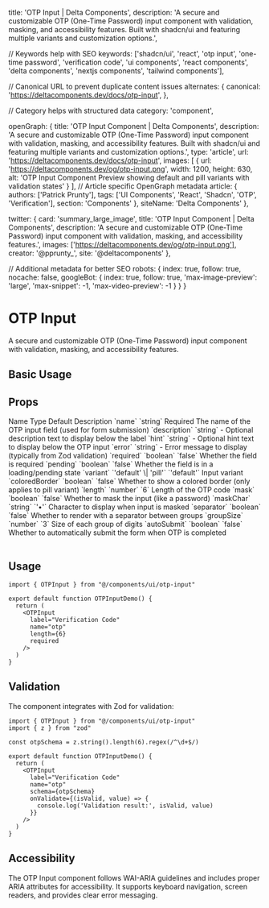   title: 'OTP Input | Delta Components',
  description: 'A secure and customizable OTP (One-Time Password) input component with validation, masking, and accessibility features. Built with shadcn/ui and featuring multiple variants and customization options.',

  // Keywords help with SEO
  keywords: ['shadcn/ui', 'react', 'otp input', 'one-time password', 'verification code', 'ui components', 'react components', 'delta components', 'nextjs components', 'tailwind components'],

  // Canonical URL to prevent duplicate content issues
  alternates: {
    canonical: 'https://deltacomponents.dev/docs/otp-input',
  },

  // Category helps with structured data
  category: 'component',

  openGraph: {
    title: 'OTP Input Component | Delta Components',
    description: 'A secure and customizable OTP (One-Time Password) input component with validation, masking, and accessibility features. Built with shadcn/ui and featuring multiple variants and customization options.',
    type: 'article',
    url: 'https://deltacomponents.dev/docs/otp-input',
    images: [
      {
        url: 'https://deltacomponents.dev/og/otp-input.png',
        width: 1200,
        height: 630,
        alt: 'OTP Input Component Preview showing default and pill variants with validation states'
      }
    ],
    // Article specific OpenGraph metadata
    article: {
      authors: ['Patrick Prunty'],
      tags: ['UI Components', 'React', 'Shadcn', 'OTP', 'Verification'],
      section: 'Components'
    },
    siteName: 'Delta Components'
  },

  twitter: {
    card: 'summary_large_image',
    title: 'OTP Input Component | Delta Components',
    description: 'A secure and customizable OTP (One-Time Password) input component with validation, masking, and accessibility features.',
    images: ['https://deltacomponents.dev/og/otp-input.png'],
    creator: '@pprunty_',
    site: '@deltacomponents'
  },

  // Additional metadata for better SEO
  robots: {
    index: true,
    follow: true,
    nocache: false,
    googleBot: {
      index: true,
      follow: true,
      'max-image-preview': 'large',
      'max-snippet': -1,
      'max-video-preview': -1
    }
  }
}

# OTP Input

A secure and customizable OTP (One-Time Password) input component with validation, masking, and accessibility features.

## Basic Usage

<ComponentTabs name="otp-input-basic" />

<InstallationInstructions componentName="otp-input" />

## Props

<Table>
  <TableHeader>
    <TableRow>
      <TableHead>Name</TableHead>
      <TableHead>Type</TableHead>
      <TableHead>Default</TableHead>
      <TableHead>Description</TableHead>
    </TableRow>
  </TableHeader>
  <TableBody>
    <TableRow>
      <TableCell>`name`</TableCell>
      <TableCell>`string`</TableCell>
      <TableCell>Required</TableCell>
      <TableCell>The name of the OTP input field (used for form submission)</TableCell>
    </TableRow>
    <TableRow>
      <TableCell>`description`</TableCell>
      <TableCell>`string`</TableCell>
      <TableCell>-</TableCell>
      <TableCell>Optional description text to display below the label</TableCell>
    </TableRow>
    <TableRow>
      <TableCell>`hint`</TableCell>
      <TableCell>`string`</TableCell>
      <TableCell>-</TableCell>
      <TableCell>Optional hint text to display below the OTP input</TableCell>
    </TableRow>
    <TableRow>
      <TableCell>`error`</TableCell>
      <TableCell>`string`</TableCell>
      <TableCell>-</TableCell>
      <TableCell>Error message to display (typically from Zod validation)</TableCell>
    </TableRow>
    <TableRow>
      <TableCell>`required`</TableCell>
      <TableCell>`boolean`</TableCell>
      <TableCell>`false`</TableCell>
      <TableCell>Whether the field is required</TableCell>
    </TableRow>
    <TableRow>
      <TableCell>`pending`</TableCell>
      <TableCell>`boolean`</TableCell>
      <TableCell>`false`</TableCell>
      <TableCell>Whether the field is in a loading/pending state</TableCell>
    </TableRow>
    <TableRow>
      <TableCell>`variant`</TableCell>
      <TableCell>`'default' \| 'pill'`</TableCell>
      <TableCell>`'default'`</TableCell>
      <TableCell>Input variant</TableCell>
    </TableRow>
    <TableRow>
      <TableCell>`coloredBorder`</TableCell>
      <TableCell>`boolean`</TableCell>
      <TableCell>`false`</TableCell>
      <TableCell>Whether to show a colored border (only applies to pill variant)</TableCell>
    </TableRow>
    <TableRow>
      <TableCell>`length`</TableCell>
      <TableCell>`number`</TableCell>
      <TableCell>`6`</TableCell>
      <TableCell>Length of the OTP code</TableCell>
    </TableRow>
    <TableRow>
      <TableCell>`mask`</TableCell>
      <TableCell>`boolean`</TableCell>
      <TableCell>`false`</TableCell>
      <TableCell>Whether to mask the input (like a password)</TableCell>
    </TableRow>
    <TableRow>
      <TableCell>`maskChar`</TableCell>
      <TableCell>`string`</TableCell>
      <TableCell>`'•'`</TableCell>
      <TableCell>Character to display when input is masked</TableCell>
    </TableRow>
    <TableRow>
      <TableCell>`separator`</TableCell>
      <TableCell>`boolean`</TableCell>
      <TableCell>`false`</TableCell>
      <TableCell>Whether to render with a separator between groups</TableCell>
    </TableRow>
    <TableRow>
      <TableCell>`groupSize`</TableCell>
      <TableCell>`number`</TableCell>
      <TableCell>`3`</TableCell>
      <TableCell>Size of each group of digits</TableCell>
    </TableRow>
    <TableRow>
      <TableCell>`autoSubmit`</TableCell>
      <TableCell>`boolean`</TableCell>
      <TableCell>`false`</TableCell>
      <TableCell>Whether to automatically submit the form when OTP is completed</TableCell>
    </TableRow>
  </TableBody>
</Table>

## Usage

```tsx
import { OTPInput } from "@/components/ui/otp-input"

export default function OTPInputDemo() {
  return (
    <OTPInput 
      label="Verification Code"
      name="otp"
      length={6}
      required
    />
  )
}
```

## Validation

The component integrates with Zod for validation:

```tsx
import { OTPInput } from "@/components/ui/otp-input"
import { z } from "zod"

const otpSchema = z.string().length(6).regex(/^\d+$/)

export default function OTPInputDemo() {
  return (
    <OTPInput 
      label="Verification Code"
      name="otp"
      schema={otpSchema}
      onValidate={(isValid, value) => {
        console.log('Validation result:', isValid, value)
      }}
    />
  )
}
```

## Accessibility

The OTP Input component follows WAI-ARIA guidelines and includes proper ARIA attributes for accessibility. It supports keyboard navigation, screen readers, and provides clear error messaging.
